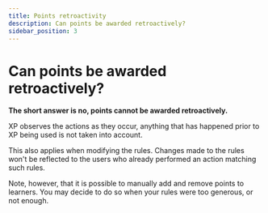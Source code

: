 ```yaml
---
title: Points retroactivity
description: Can points be awarded retroactively?
sidebar_position: 3
---
```


# Can points be awarded retroactively?

**The short answer is no, points cannot be awarded retroactively.**

XP observes the actions as they occur, anything that has happened prior to XP being used is not taken into account.

This also applies when modifying the rules. Changes made to the rules won't be reflected to the users who already performed an action matching such rules.

Note, however, that it is possible to manually add and remove points to learners. You may decide to do so when your rules were too generous, or not enough.
